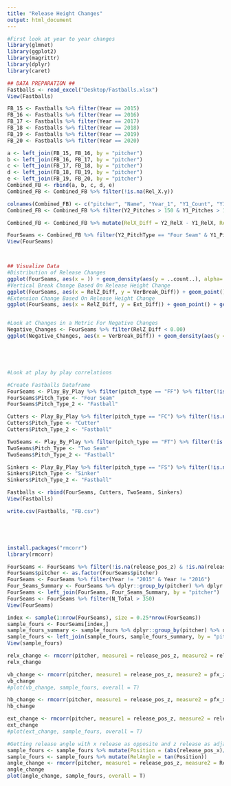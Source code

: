 ```yaml
---
title: "Release Height Changes"
output: html_document
---
```


```r

#First look at year to year changes
library(glmnet)
library(ggplot2)
library(magrittr)
library(dplyr)
library(caret)

## DATA PREPARATION ##
Fastballs <- read_excel("Desktop/Fastballs.xlsx")
View(Fastballs)

FB_15 <- Fastballs %>% filter(Year == 2015)
FB_16 <- Fastballs %>% filter(Year == 2016)
FB_17 <- Fastballs %>% filter(Year == 2017)
FB_18 <- Fastballs %>% filter(Year == 2018)
FB_19 <- Fastballs %>% filter(Year == 2019)
FB_20 <- Fastballs %>% filter(Year == 2020)

a <- left_join(FB_15, FB_16, by = "pitcher")
b <- left_join(FB_16, FB_17, by = "pitcher")
c <- left_join(FB_17, FB_18, by = "pitcher")
d <- left_join(FB_18, FB_19, by = "pitcher")
e <- left_join(FB_19, FB_20, by = "pitcher")
Combined_FB <- rbind(a, b, c, d, e)
Combined_FB <- Combined_FB %>% filter(!is.na(Rel_X.y))

colnames(Combined_FB) <- c("pitcher", "Name", "Year_1", "Y1_Count", "Y1_RelX", "Y1_RelZ", "Y1_RelY", "Y1_Ext", "Y1_MaxVelo", "Y1_MeanVelo", "Y1_HorBreak", "Y1_ABSHor", "Y1_VerBreak", "Y1_Spin", "Y1_SM", "Y1_CSW", "Y1_BIPCount", "Y1_EV", "Y1_wOBA", "Y1_xwOBA", "Y1_Barrel", "Y1_PitchType", "Y1_PitchType2", "Y1_Team", "Y1_Age", "Y1_Pitches", "Y1_IP", "Y1_FBv", "Y1_playerid", "Y1_weight", "Y1_height", "Y1_bats", "Y1_throws", "Y2_Name", "Year_2", "Y2_Count", "Y2_RelX", "Y2_RelZ", "Y2_RelY", "Y2_Ext", "Y2_MaxVelo", "Y2_MeanVelo", "Y2_HorBreak", "Y2_ABSHor", "Y2_VerBreak", "Y2_Spin", "Y2_SM", "Y2_CSW", "Y2_BIPCount", "Y2_EV", "Y2_wOBA", "Y2_xwOBA", "Y2_Barrel", "Y2_PitchType", "Y2_PitchType2", "Y2_Team", "Y2_Age", "Y2_Pitches", "Y2_IP", "Y2_FBv", "Y2_playerid", "Y2_weight", "Y2_height", "Y2_bats", "Y2_throws")
Combined_FB <- Combined_FB %>% filter(Y2_Pitches > 150 & Y1_Pitches > 150)

Combined_FB <- Combined_FB %>% mutate(RelX_Diff = Y2_RelX - Y1_RelX, RelZ_Diff = Y2_RelZ - Y1_RelZ, Ext_Diff = Y2_Ext - Y1_Ext, Velo_Diff = Y2_MeanVelo - Y1_MeanVelo, Velo_Diff2 = Y2_FBv - Y1_FBv, VerBreak_Diff = Y2_VerBreak - Y1_VerBreak, HorBreak_Diff = Y2_ABSHor - Y1_ABSHor)

FourSeams <- Combined_FB %>% filter(Y2_PitchType == "Four Seam" & Y1_PitchType == "Four Seam")
View(FourSeams)



## Visualize Data
#Distribution of Release Changes
ggplot(FourSeams, aes(x = )) + geom_density(aes(y = ..count..), alpha=.2, fill="#FF6666") + labs(x = "Release Height Change (in)", y = "Count") + ggtitle("Release Height Changes Distribution") + theme_bw() + theme(plot.title = element_text(hjust = 0.5)) + theme(plot.title = element_text(face = "bold", size = 14)) + theme(axis.title.x = element_text(face = "bold")) + theme(axis.title.y = element_text(face = "bold")) + theme(legend.title = element_text(face = "bold")) + xlim(-0.5, 0.5)
#Vertical Break Change Based On Release Height Change
ggplot(FourSeams, aes(x = RelZ_Diff, y = VerBreak_Diff)) + geom_point() + geom_smooth() + ggtitle("Vertical Break Change Based On Release Height Change") + theme_bw() + labs(y = "Vertical Break Change", x = "Release Height Change") + theme(plot.title = element_text(hjust = 0.5)) + theme(plot.title = element_text(face = "bold", size = 14)) + theme(axis.title.x = element_text(face = "bold")) + theme(axis.title.y = element_text(face = "bold")) + theme(legend.title = element_text(face = "bold")) + xlim(-0.35, 0.3) + ylim(-0.3, 0.3)
#Extension Change Based On Release Height Change
ggplot(FourSeams, aes(x = RelZ_Diff, y = Ext_Diff)) + geom_point() + geom_smooth() + ggtitle("Extension Change Based On Release Height Change") + theme_bw() + labs(y = "Extension Change", x = "Release Height Change") + theme(plot.title = element_text(hjust = 0.5)) + theme(plot.title = element_text(face = "bold", size = 14)) + theme(axis.title.x = element_text(face = "bold")) + theme(axis.title.y = element_text(face = "bold")) + theme(legend.title = element_text(face = "bold")) + xlim(-0.35, 0.3)


#Look at Changes in a Metric For Negative Changes
Negative_Changes <- FourSeams %>% filter(RelZ_Diff < 0.00)
ggplot(Negative_Changes, aes(x = VerBreak_Diff)) + geom_density(aes(y = ..count..), alpha=.2, fill="#FF6666") + labs(x = "Vertical Break Change (in)", y = "Count") + ggtitle("Vertical Break Change For Lower Releases") + theme_bw() + theme(plot.title = element_text(hjust = 0.5)) + theme(plot.title = element_text(face = "bold", size = 14)) + theme(axis.title.x = element_text(face = "bold")) + theme(axis.title.y = element_text(face = "bold")) + theme(legend.title = element_text(face = "bold")) 





#Look at play by play correlations

#Create Fastballs Dataframe
FourSeams <- Play_By_Play %>% filter(pitch_type == "FF") %>% filter(!is.na(release_spin_rate) & !is.na(pfx_x) &!is.na(SM))
FourSeams$Pitch_Type <- "Four Seam"
FourSeams$Pitch_Type_2 <- "Fastball"

Cutters <- Play_By_Play %>% filter(pitch_type == "FC") %>% filter(!is.na(release_spin_rate) & !is.na(plate_x) & !is.na(plate_z) & !is.na(pfx_z) & !is.na(pfx_x) & !is.na(SM) & !is.na(release_speed)& !is.na(release_extension) & !is.na(release_pos_z))
Cutters$Pitch_Type <- "Cutter"
Cutters$Pitch_Type_2 <- "Fastball"

TwoSeams <- Play_By_Play %>% filter(pitch_type == "FT") %>% filter(!is.na(release_spin_rate) & !is.na(plate_x) & !is.na(plate_z) & !is.na(pfx_z) & !is.na(pfx_x) & !is.na(SM) & !is.na(release_speed)& !is.na(release_extension) & !is.na(release_pos_z))
TwoSeams$Pitch_Type <- "Two Seam"
TwoSeams$Pitch_Type_2 <- "Fastball"

Sinkers <- Play_By_Play %>% filter(pitch_type == "FS") %>% filter(!is.na(release_spin_rate) & !is.na(plate_x) & !is.na(plate_z) & !is.na(pfx_z) & !is.na(pfx_x) & !is.na(SM) & !is.na(release_speed)& !is.na(release_extension) & !is.na(release_pos_z))
Sinkers$Pitch_Type <- "Sinker"
Sinkers$Pitch_Type_2 <- "Fastball"

Fastballs <- rbind(FourSeams, Cutters, TwoSeams, Sinkers)
View(Fastballs)

write.csv(Fastballs, "FB.csv")





install.packages("rmcorr")
library(rmcorr)

FourSeams <- FourSeams %>% filter(!is.na(release_pos_z) & !is.na(release_speed) & !is.na(release_pos_x) & !is.na(release_extension) & !is.na(pfx_z))
FourSeams$pitcher <- as.factor(FourSeams$pitcher)
FourSeams <- FourSeams %>% filter(Year != "2015" & Year != "2016")
Four_Seams_Summary <- FourSeams %>% dplyr::group_by(pitcher) %>% dplyr::summarise(N_Total = n())
FourSeams <- left_join(FourSeams, Four_Seams_Summary, by = "pitcher")
FourSeams <- FourSeams %>% filter(N_Total > 350)
View(FourSeams)

index <- sample(1:nrow(FourSeams), size = 0.25*nrow(FourSeams)) 
sample_fours <- FourSeams[index,]
sample_fours_summary <- sample_fours %>% dplyr::group_by(pitcher) %>% dplyr::summarise(N_Sample = n())
sample_fours <- left_join(sample_fours, sample_fours_summary, by = "pitcher")
View(sample_fours)

relx_change <- rmcorr(pitcher, measure1 = release_pos_z, measure2 = release_pos_x, dataset = sample_fours)
relx_change

vb_change <- rmcorr(pitcher, measure1 = release_pos_z, measure2 = pfx_z, dataset = sample_fours)
vb_change
#plot(vb_change, sample_fours, overall = T)

hb_change <- rmcorr(pitcher, measure1 = release_pos_z, measure2 = pfx_x, dataset = sample_fours)
hb_change

ext_change <- rmcorr(pitcher, measure1 = release_pos_z, measure2 = release_extension, dataset = sample_fours)
ext_change
#plot(ext_change, sample_fours, overall = T)

#Getting release angle with x release as opposite and z release as adjacent
sample_fours <- sample_fours %>% mutate(Position = (abs(release_pos_x)/release_pos_z))
sample_fours <- sample_fours %>% mutate(RelAngle = tan(Position))
angle_change <- rmcorr(pitcher, measure1 = release_pos_z, measure2 = RelAngle, dataset = sample_fours)
angle_change
plot(angle_change, sample_fours, overall = T)


```
